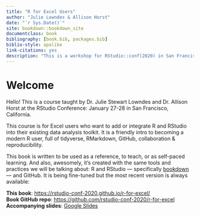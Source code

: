 ```yaml
--- 
title: "R for Excel Users"
author: "Julie Lowndes & Allison Horst"
date: "`r Sys.Date()`"
site: bookdown::bookdown_site
documentclass: book
bibliography: [book.bib, packages.bib]
biblio-style: apalike
link-citations: yes
description: "This is a workshop for RStudio::conf(2020) in San Francisco, California"
---
```


# Welcome {#welcome}

Hello! This is a course taught by Dr. Julie Stewart Lowndes and Dr. Allison Horst at the RStudio Conference: January 27-28 in San Francisco, California. 

This course is for Excel users who want to add or integrate R and RStudio into their existing data analysis toolkit. It is a friendly intro to becoming a modern R user, full of tidyverse, RMarkdown, GitHub, collaboration & reproducibility. 

This book is written to be used as a reference, to teach, or as self-paced learning. And also, awesomely, it’s created with the same tools and practices we will be talking about: R and RStudio — specifically [bookdown](https://bookdown.org/yihui/bookdown/) — and GitHub. It is being fine-tuned but the most recent version is always available: 

**This book**: <https://rstudio-conf-2020.github.io/r-for-excel/>  
**Book GitHub repo**: <https://github.com/rstudio-conf-2020/r-for-excel>  
**Accompanying slides**: [Google Slides](https://docs.google.com/presentation/d/1w9cVzEsdbyZ6vay4UnoTvTWd9t-AO_x06HoVzgAiSFE/edit?usp=sharing)  
